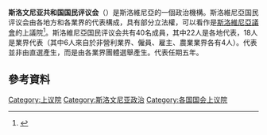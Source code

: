 {{expand|time=2015-12-13T01:48:41+00:00}}
{{refimprove|time=2015-12-13T01:48:41+00:00}}
'''斯洛文尼亚共和国国民评议会'''（{{lang-sl|Državni svet Republike Slovenije}}）是斯洛維尼亞的一個政治機構。斯洛維尼亞国民评议会由各地方和各業界的代表構成，具有部分立法權，可以看作是[[斯洛維尼亞議會|斯洛維尼亞議會]]的上議院<ref name="US2008">{{cite news |url=http://odlocitve.us-rs.si/usrs/us-odl.nsf/o/91B69BBC50349012C12574F2004123EB |title=U-I-295/07-8 |date=22 October 2008 |accessdate=16 December 2010 |publisher=Constitutional Court of the Republic of Slovenia |language=sl |archive-date=2011-08-23 |archive-url=https://web.archive.org/web/20110823141430/http://odlocitve.us-rs.si/usrs/us-odl.nsf/o/91B69BBC50349012C12574F2004123EB |dead-url=no }}</ref>。斯洛維尼亞国民评议会共有40名成員，其中22人是各地代表，18人是業界代表（其中6人來自於非營利業界、僱員、雇主、農業業界各有4人）。代表並非由直選產生，而是由各業界團體選舉產生。代表任期五年。
==參考資料==
{{reflist}}
{{國家上議院}}
[[Category:上议院|Category:上议院]]
[[Category:斯洛文尼亚政治|Category:斯洛文尼亚政治]]
[[Category:各国国会上议院|Category:各国国会上议院]]